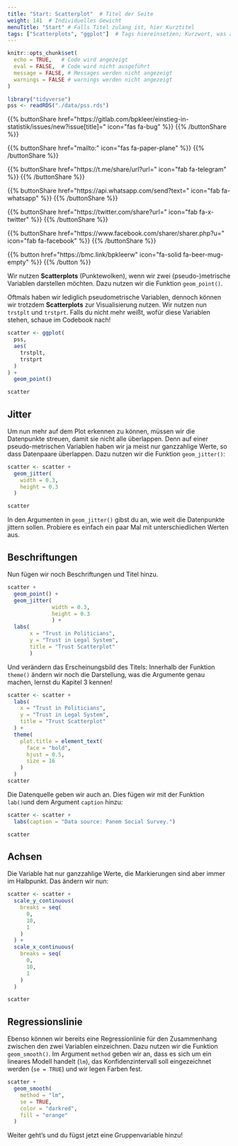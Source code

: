 ```yaml
---
title: "Start: Scatterplot"  # Titel der Seite
weight: 141  # Individuelles Gewicht 
menuTitle: "Start" # Falls Titel zulang ist, hier Kurztitel
tags: ["Scatterplots", "ggplot"]  # Tags hiereinsetzen; Kurzwort, was auf der Seite passsiert
---
```

```r
knitr::opts_chunk$set(
  echo = TRUE,   # Code wird angezeigt
  eval = FALSE,  # Code wird nicht ausgeführt
  message = FALSE, # Messages werden nicht angezeigt
  warnings = FALSE # warnings werden nicht angezeigt
)

library("tidyverse")
pss <- readRDS("./data/pss.rds")
```

{{% buttonShare href=\"https\:\/\/gitlab.com\/bpkleer\/einstieg-in-statistik\/issues\/new?issue[title]=\" icon=\"fas fa-bug\" %}} {{% /buttonShare %}} 

{{% buttonShare href=\"mailto\:\" icon=\"fas fa-paper-plane\" %}} {{% /buttonShare %}}

{{% buttonShare href=\"https\:\/\/t.me\/share\/url?url=\" icon=\"fab fa-telegram\" %}} {{% /buttonShare %}}

{{% buttonShare href=\"https\:\/\/api.whatsapp.com\/send?text=\" icon=\"fab fa-whatsapp\" %}} {{% /buttonShare %}}

{{% buttonShare href=\"https\:\/\/twitter.com\/share?url=\" icon=\"fab fa-x-twitter\" %}} {{% /buttonShare %}}

{{% buttonShare href=\"https\:\/\/www.facebook.com\/sharer\/sharer.php?u=\" icon=\"fab fa-facebook\" %}} {{% /buttonShare %}}

{{% button href=\"https\:\/\/bmc.link\/bpkleerw\" icon=\"fa-solid fa-beer-mug-empty\" %}} {{% /button %}}

Wir nutzen **Scatterplots** (Punktewolken), wenn wir zwei (pseudo-)metrische Variablen darstellen möchten. Dazu nutzen wir die Funktion `geom_point()`.

Oftmals haben wir lediglich pseudometrische Variablen, dennoch können wir trotzdem **Scatterplots** zur Visualisierung nutzen. Wir nutzen nun `trstplt` und `trstprt`. Falls du nicht mehr weißt, wofür diese Variablen stehen, schaue im Codebook nach!

```r
scatter <- ggplot(
  pss, 
  aes(
    trstplt, 
    trstprt
  )
) + 
  geom_point()

scatter
```

## Jitter
Um nun mehr auf dem Plot erkennen zu können, müssen wir die Datenpunkte streuen, damit sie nicht alle überlappen. Denn auf einer pseudo-metrischen Variablen haben wir ja meist nur ganzzahlige Werte, so dass Datenpaare überlappen.  Dazu nutzen wir die Funktion `geom_jitter()`:

```r
scatter <- scatter +
  geom_jitter(
    width = 0.3,
    height = 0.3
  )

scatter
```

In den Argumenten in `geom_jitter()` gibst du an, wie weit die Datenpunkte jittern sollen. Probiere es einfach ein paar Mal mit unterschiedlichen Werten aus. 

## Beschriftungen
Nun fügen wir noch Beschriftungen und Titel hinzu.
```r
scatter +
  geom_point() +
  geom_jitter(
              width = 0.3, 
              height = 0.3
              ) +
  labs(
       x = "Trust in Politicians", 
       y = "Trust in Legal System", 
       title = "Trust Scatterplot"
       )
```

Und verändern das Erscheinungsbild des Titels: Innerhalb der Funktion `theme()` ändern wir noch die Darstellung, was die Argumente genau machen, lernst du Kapitel 3 kennen!

```r
scatter <- scatter +
  labs(
    x = "Trust in Politicians",
    y = "Trust in Legal System", 
    title = "Trust Scatterplot"
  ) +
  theme(
    plot.title = element_text(
      face = "bold", 
      hjust = 0.5, 
      size = 16
    )
  )
scatter
```

Die Datenquelle geben wir auch an. Dies fügen wir mit der Funktion `lab()`und dem Argument `caption` hinzu:
```r
scatter <- scatter + 
  labs(caption = "Data source: Panem Social Survey.")

scatter
```

## Achsen
Die Variable hat nur ganzzahlige Werte, die Markierungen sind aber immer im Halbpunkt. Das ändern wir nun:
```r
scatter <- scatter +
  scale_y_continuous(
    breaks = seq(
      0, 
      10, 
      1
    )
  ) + 
  scale_x_continuous(
    breaks = seq(
      0,
      10,
      1
    )
  )

scatter
```

## Regressionslinie
Ebenso können wir bereits eine Regressionlinie für den Zusammenhang zwischen den zwei Variablen einzeichnen. Dazu nutzen wir die Funktion `geom_smooth()`. Im Argument `method` geben wir an, dass es sich um ein lineares Modell handelt (`lm`), das Konfidenzintervall soll eingezeichnet werden (`se = TRUE`) und wir legen Farben fest. 
```r
scatter + 
  geom_smooth(
    method = "lm", 
    se = TRUE, 
    color = "darkred",
    fill = "orange"
  )
```

Weiter geht's und du fügst jetzt eine Gruppenvariable hinzu!

